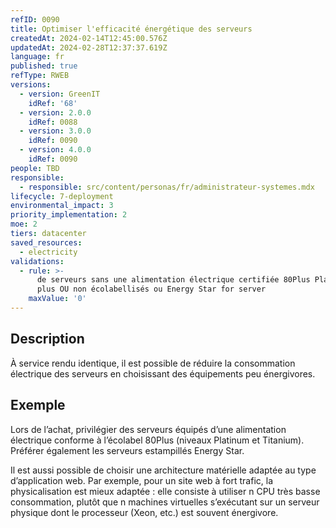 ```yaml
---
refID: 0090
title: Optimiser l'efficacité énergétique des serveurs
createdAt: 2024-02-14T12:45:00.576Z
updatedAt: 2024-02-28T12:37:37.619Z
language: fr
published: true
refType: RWEB
versions:
  - version: GreenIT
    idRef: '68'
  - version: 2.0.0
    idRef: 0088
  - version: 3.0.0
    idRef: 0090
  - version: 4.0.0
    idRef: 0090
people: TBD
responsible:
  - responsible: src/content/personas/fr/administrateur-systemes.mdx
lifecycle: 7-deployment
environmental_impact: 3
priority_implementation: 2
moe: 2
tiers: datacenter
saved_resources:
  - electricity
validations:
  - rule: >-
      de serveurs sans une alimentation électrique certifiée 80Plus Platinium ou
      plus OU non écolabellisés ou Energy Star for server
    maxValue: '0'
---
```


## Description

À service rendu identique, il est possible de réduire la consommation électrique des serveurs en choisissant des équipements peu énergivores.

## Exemple

Lors de l’achat, privilégier des serveurs équipés d’une alimentation électrique conforme à l’écolabel 80Plus (niveaux Platinum et Titanium). Préférer également les serveurs estampillés Energy Star.

Il est aussi possible de choisir une architecture matérielle adaptée au type d’application web. Par exemple, pour un site web à fort trafic, la physicalisation est mieux adaptée : elle consiste à utiliser n CPU très basse consommation, plutôt que n machines virtuelles s’exécutant sur un serveur physique dont le processeur (Xeon, etc.) est souvent énergivore.
